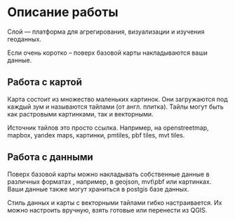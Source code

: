 # Описание работы

Слой — платформа для агрегирования, визуализации и изучения геоданных.

Если очень коротко – поверх базовой карты накладываются ваши данные.

## Работа с картой

Карта состоит из множество маленьких картинок. Они загружаются под каждый зум и называются тайлами (от англ. плитка). Тайлы могут быть как растровыми картинками, так и векторными.

Источник тайлов это просто ссылка. Например, на openstreetmap, mapbox, yandex maps, картинки, pmtiles, pbf tiles, mvt tiles.

## Работа с данными

Поверх базовой карты можно накладывать собственные данные в различных форматах , например, в geojson, mvt\pbf или картинках. Ваши данные также могут храниться в postgis базе данных.

Стиль данных и карты с векторными тайлами гибко настраивается. Их можно настроить вручную, взять готовые или перенести из QGIS.
